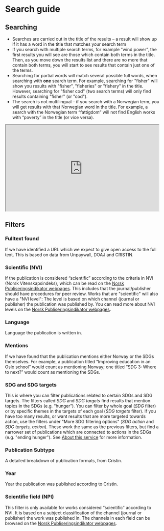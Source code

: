 # Search guide

## Searching
* Searches are carried out in the title of the results – a result will show up if it has a word in the title that matches your search term
* If you search with multiple search terms, for example “wind power”, the first results you will see are those which contain both terms in the title. Then, as you move down the results list and there are no more that contain both terms, you will start to see results that contain just one of the terms. 
* Searching for partial words will match several possible full words, when searching with **one** search term. For example, searching for "fisher" will show you results with "fisher", "fisheries" or "fishery" in the title. However, searching for "fisher cod" (two search terms) will only find results containing "fisher" (or "cod").
* The search is not multilingual – if you search with a Norwegian term, you will get results with that Norwegian word in the title. For example, a search with the Norwegian term “fattigdom” will not find English works with “poverty” in the title (or vice versa).  

<iframe src="https://uib.cloud.panopto.eu/Panopto/Pages/Embed.aspx?id=39ee6c38-b374-4a14-83fa-b09600e94bc2&autoplay=false&offerviewer=false&showtitle=false&showbrand=false&captions=false&interactivity=none" 
height="281" 
width="500" 
allowfullscreen 
allow="autoplay" 
aria-label="Panopto Embedded Video Player"
title='Guidance video for how to use Find SDG Research'
></iframe>

## Filters
### Fulltext found
If we have identified a URL which we expect to give open access to the full text. This is based on data from Unpaywall, DOAJ and CRISTIN.
### Scientific (NVI) 
If the publication is considered “scientific” according to the criteria in NVI (Norsk Vitenskapsindeks), which can be read on the [Norsk Publiseringsindikator webpages](https://npi.hkdir.no/informasjon#definisjoner). This includes that the journal/publisher should have procedures for peer review. Works that are "scientific" will also have a "NVI level": The level is based on which channel (journal or publisher) the publication was published by. You can read more about NVI levels on the [Norsk Publiseringsindikator webpages](https://npi.hkdir.no/informasjon#nivaainndeling).
### Language
Language the publication is written in.
### Mentions
If we have found that the publication mentions either Norway or the SDGs themselves. For example, a publication titled “Improving education in an Oslo school” would count as mentioning Norway; one titled “SDG 3: Where to next?” would count as mentioning the SDGs.
### SDG and SDG targets
This is where you can filter publications related to certain SDGs and SDG targets. The filters called *SDG* and *SDG targets* find results that mention topics in the SDGs (e.g. “hunger”). You can filter by whole goal (*SDG* filter) or by specific themes in the targets of each goal (*SDG targets* filter).
If you have too many results, or want results that are more targeted towards action, use the filters under "More SDG filtering options" (*SDG action* and *SDG targets, action*). These work the same as the previous filters, but find a narrower set of publications which are connected to actions in the SDGs (e.g. "ending hunger"). See [About this service](/om/om-tjenesten) for more information.
### Publication Subtype
A detailed breakdown of publication formats, from Cristin.
### Year
Year the publication was published according to Cristin. 
### Scientific field (NPI)
This filter is only available for works considered “scientific” according to NVI. It is based on a subject classification of the channel (journal or publisher) the work was published in. The channels in each field can be browsed on the [Norsk Publiseringsindikator webpages](https://npi.hkdir.no/fagfeltoversikt).

